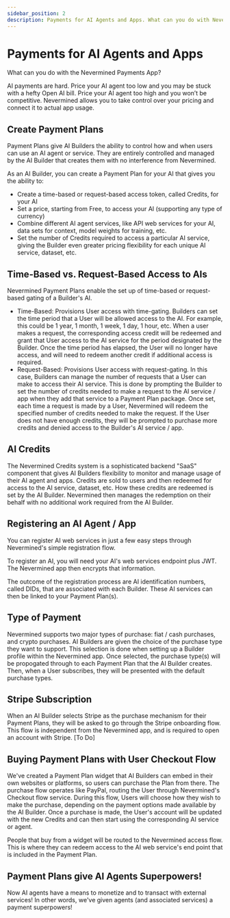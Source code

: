 ```yaml
---
sidebar_position: 2
description: Payments for AI Agents and Apps. What can you do with Nevermined Payments App?
---
```


# Payments for AI Agents and Apps

What can you do with the Nevermined Payments App?

AI payments are hard. Price your AI agent too low and you may be stuck with a hefty Open AI bill.
Price your AI agent too high and you won’t be competitive. Nevermined allows you to take control
over your pricing and connect it to actual app usage.

## Create Payment Plans

Payment Plans give AI Builders the ability to control how and when users can use an AI agent or
service. They are entirely controlled and managed by the AI Builder that creates them with no
interference from Nevermined.

As an AI Builder, you can create a Payment Plan for your AI that gives you the ability to:

- Create a time-based or request-based access token, called Credits, for your AI
- Set a price, starting from Free, to access your AI (supporting any type of currency)
- Combine different AI agent services, like API web services for your AI, data sets for context,
  model weights for training, etc.
- Set the number of Credits required to access a particular AI service, giving the Builder even
  greater pricing flexibility for each unique AI service, dataset, etc.

## Time-Based vs. Request-Based Access to AIs

Nevermined Payment Plans enable the set up of time-based or request-based gating of a Builder's AI.

- Time-Based: Provisions User access with time-gating. Builders can set the time period that a User
  will be allowed access to the AI. For example, this could be 1 year, 1 month, 1 week, 1 day, 1
  hour, etc. When a user makes a request, the corresponding access credit will be redeemed and grant
  that User access to the AI service for the period designated by the Builder. Once the time period
  has elapsed, the User will no longer have access, and will need to redeem another credit if
  additional access is required.
- Request-Based: Provisions User access with request-gating. In this case, Builders can manage the
  number of requests that a User can make to access their AI service. This is done by prompting the
  Builder to set the number of credits needed to make a request to the AI service / app when they
  add that service to a Payment Plan package. Once set, each time a request is made by a User,
  Nevermined will redeem the specified number of credits needed to make the request. If the User
  does not have enough credits, they will be prompted to purchase more credits and denied access to
  the Builder's AI service / app.

## AI Credits

The Nevermined Credits system is a sophisticated backend "SaaS" component that gives AI Builders
flexibility to monitor and manage usage of their AI agent and apps. Credits are sold to users and
then redeemed for access to the AI service, dataset, etc. How these credits are redeemed is set by
the AI Builder. Nevermined then manages the redemption on their behalf with no additional work
required from the AI Builder.

## Registering an AI Agent / App

You can register AI web services in just a few easy steps through Nevermined's simple registration
flow.

To register an AI, you will need your AI's web services endpoint plus JWT. The Nevermined app then
encrypts that information.

The outcome of the registration process are AI identification numbers, called DIDs, that are
associated with each Builder. These AI services can then be linked to your Payment Plan(s).

## Type of Payment

Nevermined supports two major types of purchase: fiat / cash purchases, and crypto purchases. AI
Builders are given the choice of the purchase type they want to support. This selection is done when
setting up a Builder profile within the Nevermined app. Once selected, the purchase type(s) will be
propogated through to each Payment Plan that the AI Builder creates. Then, when a User subscribes,
they will be presented with the default purchase types.

## Stripe Subscription

When an AI Builder selects Stripe as the purchase mechanism for their Payment Plans, they will be
asked to go through the Stripe onboarding flow. This flow is independent from the Nevermined app,
and is required to open an account with Stripe. [To Do]

## Buying Payment Plans with User Checkout Flow

We've created a Payment Plan widget that AI Builders can embed in their own websites or platforms,
so users can purchase the Plan from there. The purchase flow operates like PayPal, routing the User
through Nevermined's Checkout flow service. During this flow, Users will choose how they wish to
make the purchase, depending on the payment options made available by the AI Builder. Once a
purchase is made, the User's account will be updated with the new Credits and can then start using
the corresponding AI service or agent.

People that buy from a widget will be routed to the Nevermined access flow. This is where they can
redeem access to the AI web service's end point that is included in the Payment Plan.

## Payment Plans give AI Agents Superpowers!

Now AI agents have a means to monetize and to transact with external services! In other words, we've
given agents (and associated services) a payment superpowers!
